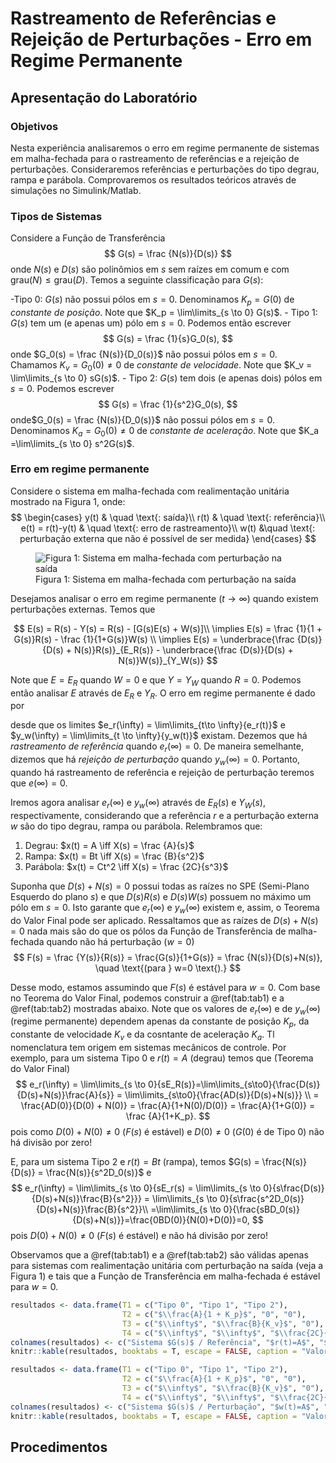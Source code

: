 # Rastreamento de Referências e Rejeição de Perturbações - Erro em Regime Permanente 

## Apresentação do Laboratório

### Objetivos

Nesta experiência analisaremos o erro em regime permanente de sistemas em malha-fechada para o rastreamento de referências e a rejeição de perturbações. Consideraremos referências e perturbações do tipo degrau, rampa e parábola. Comprovaremos os resultados teóricos através de simulações no Simulink/Matlab.

### Tipos de Sistemas

Considere a Função de Transferência
$$
G(s) = \frac {N(s)}{D(s)}
$$
onde $N(s)$ e $D(s)$ são polinômios em $s$ sem raízes em comum e com $\text{grau}(N) \leq \text{grau}(D)$. Temos a seguinte classificação para $G(s)$:

-Tipo 0: $G(s)$ não possui pólos em $s=0$. Denominamos $K_p = G(0)$ de *constante de posição*. Note que $K_p = \lim\limits_{s \to 0} G(s)$.
- Tipo 1: $G(s)$ tem um (e apenas um) pólo em $s=0$. Podemos então escrever
$$
G(s) = \frac {1}{s}G_0(s),
$$
onde $G_0(s) = \frac {N(s)}{D_0(s)}$ não possui pólos em $s=0$. Chamamos $K_v= G_0(0) \neq 0$ de *constante de velocidade*. Note que $K_v = \lim\limits_{s \to 0} sG(s)$.
- Tipo 2: $G(s)$ tem dois (e apenas dois) pólos em $s=0$. Podemos escrever
$$
G(s) = \frac {1}{s^2}G_0(s),
$$
onde$G_0(s) = \frac {N(s)}{D_0(s)}$ não possui pólos em $s=0$. Denominamos $K_a = G_0(0) \neq 0$ de *constante de aceleração*. Note que $K_a =\lim\limits_{s \to 0} s^2G(s)$.

### Erro em regime permanente

Considere o sistema em malha-fechada com realimentação unitária mostrado na Figura 1, onde:
$$
\begin{cases}
  y(t) & \quad \text{: saída}\\
  r(t) & \quad \text{: referência}\\
  e(t) = r(t)-y(t) & \quad \text{: erro de rastreamento}\\
  w(t) &\quad \text{: perturbação externa que não é possível de ser medida}
\end{cases}
$$

![Figura 1: Sistema em malha-fechada com perturbação na saída](Imagens/Lab4/Apresentação/fig1.jpg)

Desejamos analisar o erro em regime permanente ($t \to \infty$) quando existem perturbações externas. Temos que

$$
E(s) = R(s) - Y(s) = R(s) - [G(s)E(s) + W(s)]\\
\implies E(s) = \frac {1}{1 + G(s)}R(s) - \frac {1}{1+G(s)}W(s) \\
\implies E(s) = \underbrace{\frac {D(s)}{D(s) + N(s)}R(s)}_{E_R(s)} - \underbrace{\frac {D(s)}{D(s) + N(s)}W(s)}_{Y_W(s)}
$$

Note que $E = E_R$ quando $W= 0$ e que $Y = Y_W$ quando $R=0$. Podemos então analisar $E$ através de $E_R$ e $Y_R$. O erro em regime permanente é dado por

\begin{align}
e(\infty) = \lim\limits_{t \to \infty}{e(t)} = e_r(\infty) - y_w(\infty), (\#eq:eq1)
\end{align}

desde que os limites $e_r(\infty) = \lim\limits_{t\to \infty}{e_r(t)}$ e $y_w(\infty) = \lim\limits_{t \to \infty}{y_w(t)}$ existam. Dezemos que há *rastreamento de referência* quando $e_r(\infty) = 0$. De maneira semelhante, dizemos que há *rejeição de perturbação* quando $y_w(\infty) = 0$. Portanto, quando há rastreamento de referência e rejeição de perturbação teremos que $e(\infty) = 0$.

Iremos agora analisar $e_r(\infty)$ e $y_w(\infty)$ através de $E_R(s)$ e $Y_W(s)$, respectivamente, considerando que a referência $r$ e a perturbação externa $w$ são do tipo degrau, rampa ou parábola. Relembramos que:

1. Degrau: $x(t) = A \iff X(s) = \frac {A}{s}$
2. Rampa: $x(t) = Bt \iff X(s) = \frac {B}{s^2}$
3. Parábola: $x(t) = Ct^2 \iff X(s) = \frac {2C}{s^3}$

Suponha que $D(s) + N(s) = 0$ possui todas as raízes no SPE (Semi-Plano Esquerdo do plano $s$) e que $D(s)R(s)$ e $D(s)W(s)$ possuem no máximo um pólo em $s=0$. Isto garante que $e_r(\infty)$ e $y_w(\infty)$ existem e, assim, o Teorema do Valor Final pode ser aplicado. Ressaltamos que as raízes de $D(s) + N(s) = 0$ nada mais são do que os pólos da Função de Transferência de malha-fechada quando não há perturbação ($w=0$)
$$
F(s) = \frac {Y(s)}{R(s)} = \frac{G(s)}{1+G(s)} = \frac {N(s)}{D(s)+N(s)}, \quad \text{(para } w=0 \text{).}
$$

Desse modo, estamos assumindo que $F(s)$ é estável para $w=0$. Com base no Teorema do Valor Final, podemos construir a \@ref(tab:tab1) e a \@ref(tab:tab2) mostradas abaixo. Note que os valores de $e_r(\infty)$ e de $y_w(\infty)$ (regime permanente) dependem apenas da constante de posição $K_p$, da constante de velocidade $K_v$ e da cosntante de aceleração $K_a$. Tl nomenclatura tem origem em sistemas mecânicos de controle. Por exemplo, para um sistema Tipo 0 e $r(t)=A$ (degrau) temos que (Teorema do Valor Final)
$$
e_r(\infty) = \lim\limits_{s \to 0}{sE_R(s)}=\lim\limits_{s\to0}{\frac{D(s)}{D(s)+N(s)}\frac{A}{s}} = \lim\limits_{s\to0}{\frac{AD(s)}{D(s)+N(s)}} \\
= \frac{AD(0)}{D(0) + N(0)} = \frac{A}{1+N(0)/D(0)} = \frac{A}{1+G(0)} = \frac {A}{1+K_p}.
$$
pois como $D(0) + N(0) \neq 0$ ($F(s)$ é estável) e $D(0) \neq 0$ ($G(0)$ é de Tipo 0) não há divisão por zero!

E, para um sistema Tipo 2 e $r(t) = Bt$ (rampa), temos $G(s) = \frac{N(s)}{D(s)} = \frac{N(s)}{s^2D_0(s)}$ e
$$
e_r(\infty) = \lim\limits_{s \to 0}{sE_r(s) = \lim\limits_{s \to 0}{s\frac{D(s)}{D(s)+N(s)}\frac{B}{s^2}}} = \lim\limits_{s \to 0}{s\frac{s^2D_0(s)}{D(s)+N(s)}\frac{B}{s^2}}\\
=\lim\limits_{s \to 0}{\frac{sBD_0(s)}{D(s)+N(s)}}=\frac{0BD(0)}{N(0)+D(0)}=0,
$$
pois $D(0) + N(0) \neq 0$ ($F(s)$ é estável) e não há divisão por zero!

Observamos que a \@ref(tab:tab1) e a \@ref(tab:tab2) são válidas apenas para sistemas com realimentação unitária com perturbação na saída (veja a Figura 1) e tais que a Função de Transferência em malha-fechada é estável para $w=0$.

```r
resultados <- data.frame(T1 = c("Tipo 0", "Tipo 1", "Tipo 2"),
                         T2 = c("$\\frac{A}{1 + K_p}$", "0", "0"),
                         T3 = c("$\\infty$", "$\\frac{B}{K_v}$", "0"),
                         T4 = c("$\\infty$", "$\\infty$", "$\\frac{2C}{K_a}$"))
colnames(resultados) <- c("Sistema $G(s)$ / Referência", "$r(t)=A$", "$r(t) = Bt$", "$r(t) = Ct^2$")
knitr::kable(resultados, booktabs = T, escape = FALSE, caption = "Valores de $e_r(\\infty)$ ($w=0$)")
```

```r
resultados <- data.frame(T1 = c("Tipo 0", "Tipo 1", "Tipo 2"),
                         T2 = c("$\\frac{A}{1 + K_p}$", "0", "0"),
                         T3 = c("$\\infty$", "$\\frac{B}{K_v}$", "0"),
                         T4 = c("$\\infty$", "$\\infty$", "$\\frac{2C}{K_a}$"))
colnames(resultados) <- c("Sistema $G(s)$ / Perturbação", "$w(t)=A$", "$w(t) = Bt$", "$w(t) = Ct^2$")
knitr::kable(resultados, booktabs = T, escape = FALSE, caption = "Valores de $y_r(\\infty)$ ($r=0$ e $w$ na saída de $G(s)$)")
```



## Procedimentos